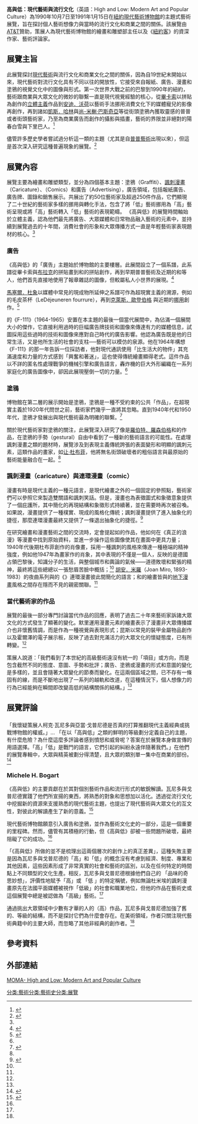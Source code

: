 '''高與低：現代藝術與流行文化'''（英語：High and Low: Modern Art and Popular Culture）為1990年10月7日至1991年1月15日在[[紐約|紐約]][[現代藝術博物館|現代藝術博物館]]的主題式藝術展覽，旨在探討個人藝術想像力與當時的流行文化和商業之間的關係。該展覽由[[AT&T|AT&T]]贊助，策展人為現代藝術博物館的繪畫和雕塑部主任{{link-en|柯克·瓦尼多|Kirk Varnedoe}}以及《[[紐約客|紐約客]]》的資深作家、藝術評論家{{link-en|亞當·戈普尼德|Adam Gopnik}}。

== 展覽主旨  ==
此展覽探討[[現代藝術|現代藝術]]與流行文化和商業文化之間的關係，因為自19世紀末開始以來，現代藝術對流行文化具有不同以往的開放性，它接受來自報紙、廣告、漫畫和塗鴉的視覺文化中的圖像與形式。第一次世界大戰之前的巴黎到1990年的紐約，藝術跟商業與大眾文化的微妙的聯繫一直是現代視覺經驗的核心，從[[畢卡索|畢卡索]]以拼貼為創作的[[立體主義|立體主義]]作品到[[Andy_Warhol|安迪．沃荷]]以藝術手法挪用消費文化下的媒體寵兒的影像再創作，再到諸如[[Keith_Haring|凱斯．哈林]]與[[尚-米榭·巴斯奇亞|尚-米榭·巴斯奇亞]]等從街頭塗鴉內獲取靈感的普普或者街頭藝術家，乃至為商業廣告而創作的攝影與插畫，藝術的界限並非絕對的陽春白雪與下里巴人。<ref>{{cite web |title=MoMA历史：《高与低：现代艺术与流行文化》|url=https://m.weibo.cn/status/4151064670502718 |website=「紐約現代藝術博物館MoMA」微博}}</ref>

儘管許多歷史學者嘗試過分析這一類的主題（尤其是自[[普普藝術|普普藝術]]出現以來），但這是首次深入研究這種普遍現象的展覽。<ref name="4月新聞稿">{{cite web |title=紐約現代藝術博物館1990年4月新聞稿 |url=https://assets.moma.org/documents/moma_press-release_327576.pdf?_ga=2.238015104.103450066.1605439125-937968508.1599400603 |accessdate=2020-12-03}}</ref>

== 展覽內容  ==
展覽主要為繪畫和雕塑類型，並分為四個基本主題：塗鴉（Graffiti）、[[Caricature|諷刺漫畫]]（Caricature）、{{link-en|連環漫畫|Comics}}（Comics）和廣告（Advertising），廣告領域，包括報紙廣告、廣告牌、圖錄和銷售展示。共展出了約50位藝術家及超過250件作品，它們顯現了二十世紀的藝術家多樣的挪用與轉化手法，包含了將「低」藝術挪用為「高」藝術呈現或將「高」藝術轉入「低」藝術的表現範疇。
《高與低》的展覽時間軸始於立體主義，認為他們最先將廣告、大眾媒體和日常物品融入藝術的元素中，並持續到展覽過去的十年間，消費社會的形象和大眾傳播方式一直是年輕藝術家表現題材的核心。<ref name="4月新聞稿"></ref>
===廣告===
《高與低》的「廣告」主題始於博物館的主要樓層。此展間設立了一個系譜，此系譜從畢卡索與[[喬治·布拉克|布拉克]]的拼貼畫到{{link-en|庫爾特•施維特斯|Kurt Schwitters}}和{{link-en|約瑟夫•康奈爾|Joseph Cornell}}的拼貼創作，再到早期普普藝術及近期的{{link-en|芭芭拉．克魯格|Barbara Kruger}}和{{link-en|珍妮．霍爾澤|Jenny Holzer}}等人，他們首先直接地使用了報章雜誌的圖像，但較屬私人小世界的展現。<ref name="10月新聞稿">{{cite web |title=紐約現代藝術博物館1990年10月新聞稿 |url=https://www.moma.org/momaorg/shared/pdfs/docs/press_archives/6826/releases/MOMA_1990_0077_80.pdf?2010 |accessdate=2020-12-03}}</ref>

[[杜象|馬塞爾．杜象]]以媒體中常見的現成物所延伸之系譜可作為超現實主義的溯源，例如{{link-en|梅瑞．歐本菡|Meret Oppenheim}}的毛皮茶杯（LeDéjeuneren fourrure），再到[[Claes_Oldenburg|克萊斯．歐登伯格]] 與{{link-en|傑夫．昆斯|Jeff Koons}}近期的[[挪用_(艺术)|挪用]]創作。<ref name="High and Low: Modern Art and Popular Culture,p.374">{{cite book |author1=Kirk Varnedoe |coauthors=Adam Gopnik |title=High and Low: Modern Art and Popular Culture |url=https://archive.org/details/modernartpopular0000unse |date=1990 |publisher=The Museum of Modern Art |location=New York |isbn=9780810924666 |page=374}}</ref>

{{link-en|詹姆斯．羅森奎斯特|James Rosenquist}}的《F-111》（1964-1965）安置在本主題的最後一個當代展間中，為佔滿一個展間大小的傑作，它直接利用過時的巨幅廣告牌技術和圖像來傳達有力的媒體信息，試圖採用這些過時的技術和圖像來應對自己時代的廣告影響。他認為廣告既是他的日常生活，又是他所生活的社會的支柱──藝術可以模仿的泉源。他在1964年構想《F-111》的那一年告訴一位採訪者，他對現代通訊使用「比生活大的物件」其充滿速度和力量的方式感到「興奮和著迷」，這也使得傳統繪畫顯得老式。這件作品以不詳的匿名性處理戰爭的機械引擎和廣告語言，轟炸機的巨大外形編織在一系列家庭化的廣告圖像中，卻因此展現壓倒一切的力量。<ref name="High and Low: Modern Art and Popular Culture,p.374"></ref>

===塗鴉===
博物館在第二層的展示開始是塗鴉，塗鴉是一種不受約束的公共「作品」，在超現實主義於1920年代問世之前，藝術家們幾乎一直將其忽略。直到1940年代和1950年代，塗鴉才發展出與現代藝術最為明確的聯繫。<ref name="High and Low: Modern Art and Popular Culture,p.106">{{cite book |author1=Kirk Varnedoe |coauthors=Adam Gopnik |title=High and Low: Modern Art and Popular Culture |url=https://archive.org/details/modernartpopular0000unse |date=1990 |publisher=The Museum of Modern Art |location=New York |isbn=9780810924666 |page=[https://archive.org/details/modernartpopular0000unse/page/106 106]}}</ref>

關於現代藝術家對塗鴉的關注，此展覽深入研究了像是[[羅伯特·勞森伯格|羅伯特．羅森伯格]]和{{link-en|塞．湯伯利|Cy Twombly}}的作品，在塗鴉的手勢（gestural）自由中看到了一種新的藝術語言的可能性。在處理諷刺漫畫之類的題材時，展覽涉及到表現主義傳統誇張的表面變形和明顯的諷刺元素，這類作品的畫家，如[[让·杜布菲|让·杜布菲]]，他將無名街頭破壞者的粗俗語言與最原始的藝術能量融合在一起。<ref name="High and Low: Modern Art and Popular Culture,p.106"></ref>

===諷刺漫畫（caricature）與連環漫畫（comic）===
漫畫有時是現代主義的一種元語言，是現代繪畫之外的一個固定的參照點，藝術家們可以參照它來製造雙關語和諷刺笑話。但是，漫畫也為表徵圖式和象徵意象提供了一個庇護所，其中簡化的再現結構和象徵形式持續著，並在需要時再次被召喚。如果說，漫畫提供了一種樸實、現成的風格化傳統；諷刺漫畫提供了進入抽象化的捷徑，那麼連環漫畫最終又提供了一條退出抽象化的捷徑。<ref>{{cite book |author1=Kirk Varnedoe |coauthors=Adam Gopnik |title=High and Low: Modern Art and Popular Culture |url=https://archive.org/details/modernartpopular0000unse |date=1990 |publisher=The Museum of Modern Art |location=New York |isbn=9780810924666 |page=[https://archive.org/details/modernartpopular0000unse/page/160 160]}}</ref>

在研究繪畫和漫畫藝術之間的交流時，定會提起如{{link-en|羅伊‧李奇登斯坦|Roy Lichtenstein}}的作品，他如何在《真正的浪漫》等漫畫中找到原始資料，並進一步操作這些圖像使其在畫面中更具力量；1940年代後期杜布菲創作的肖像畫，採用一種諷刺的風格來傳達一種極端的精神強度，例如他1947年為畫家{{link-en|Fautrie|Jean Fautrier}}作的肖象，其中表現的不僅是一個人，反映的是德國占領巴黎後，知識分子的生活，與整個城市和輿論的氣候——道德敗壞和緊張的精神，最終將這些總總以一張愁眉苦臉中概括；<ref name="High and Low: Modern Art and Popular Culture,p.106"></ref>  [[米羅|胡安．米羅]]（Joan Miro, 1893-1983）的夜曲系列與{{link-en|喬治．赫里曼|George Herriman}}的《{{link-en|瘋狂貓|Krazy Kat}}》連環漫畫彼此間簡化的語言；{{link-en|菲利普．古斯頓|Philip Guston}}和{{link-en|伊莉莎白．默里|Elizabeth Murray}}的繪畫皆與{{link-en|羅伯特•克朗姆|Robert Crumb}}的[[地下漫畫|地下漫畫]]風格之間存在隱而不見的親密關聯。<ref name="4月新聞稿"></ref>

===當代藝術家的作品===
展覽的最後一部分專門討論當代作品的回應，表明了過去二十年來藝術家訴諸大眾文化的方式發生了顯著的變化。默里運用漫畫元素的繪畫表示了漫畫非大眾傳播媒介也非懷舊情調，而是作為一種視覺與表現形式；昆斯以常見的裝甲金屬物品創作以及霍爾澤的電子展示板，反映了過去對充滿活力的大眾文化的懷疑態度，已有所轉變。<ref name="10月新聞稿"></ref>

策展人說道：「我們看到了本世紀的高級藝術遠沒有統一的「項目」或方向，而是包含截然不同的態度、意圖、手勢和批評；廣告、塗鴉或漫畫的形式和意圖的變化是多樣的，並且會隨著大眾變化的節奏而變化。在這兩個區域之間，已不存有一條固有的線，而是不斷地出現了一系列的越軌和改道，在這種情況下，個人想像力的行為已經能夠在瞬間即改變高低的結構關係的結構。」<ref name="10月新聞稿"></ref>

== 展覽評論  ==
==={{link-en|Ivan Carp}}===
「我懷疑策展人柯克·瓦尼多與亞當·戈普尼德是否真的打算推翻現代主義經典或挑戰博物館的權威。」... 「在以「高與低」之類的鮮明的等級劃分定義自己的主題，有什麼危險？為什麼這麼多評論者感到憤怒和威脅呢？答案在於展覽本身做宣傳的用語選擇。「高」「低」是戰鬥的語言，它們引起的糾紛永遠伴隨著我們。」在他們的展覽專輯中，大眾與精英被劃分得清楚，且大眾的類別單一集中在商業的部份。<ref>{{cite journal |author1=Ivan Karp |title=High and Law Revisited |journal=American Art |volume=Vol. 5, No. 3 (Summer, 1991) |page=15 |url=https://www.jstor.org/stable/3109056 |accessdate=2020-12-03}}</ref>
=== Michele H. Bogart===
《高與低》的主要貢獻在於其對個別藝術作品和流行形式的敏銳解讀。瓦尼多與戈普尼德實踐了他們所宣揚的東西，將熟悉的對象和思想加以活化。透過從流行文化中挖掘新的資源來支援熟悉的現代藝術主題，也提出了現代藝術與大眾文化的互文性，對彼此的解讀產生了新的意義。<ref name="Art Journal">{{cite journal |author1=Michele H. Bogart |title=Review: High and Low |journal=Art Journal |volume=Vol. 50, No. 2, Feminist Art Criticism (Summer, 1991) |pages=80-82 |url=https://www.jstor.org/stable/777168?seq=1 |accessdate=2020-12-03}}</ref>

現代藝術博物館願意引入廣告和塗鴉，並作為藝術文化史的一部分，這是一個重要的里程碑。然而，儘管有其積極的行動，但《高與低》卻被一些問題所破壞，最終阻礙了它的成功。<ref name="Art Journal"></ref>

「《高與低》所做的並不是梳理出這兩個層次的創作上的真正差異」，這種失敗主要是因為瓦尼多與戈普尼德的「高」和「低」的概念沒有考慮到經濟、制度、專業和其他因素，這些因素形成了非常真實的社會和藝術的區別，以及在任何特定的時間點上不同類型的文化生產。相反，瓦尼多與戈普尼德根據他們自己的 「品味的奇思妙想」，評價性地賦予「高」或 「低 」的特定稱號，例如無論杜米埃的諷刺漫畫原先在法國平面媒體被視作「低級」的社會和職業地位，但他的作品在藝術史或這個展覽中總是被認做為「高級」藝術。<ref name="Art Journal"></ref>

通過挑出大眾領域中少數有才華的人的（高）作品，瓦尼多與戈普尼德加強了舊的、等級的結構，而不是探討它們為什麼會存在。在美術領域，作者只關注現代藝術典籍中的主要大師，而忽略了其他非經典的創作者。<ref name="Art Journal"></ref>

== 參考資料 ==
{{Reflist|2}}

== 外部連結 ==
[https://www.moma.org/calendar/exhibitions/1764 MOMA- High and Low: Modern Art and Popular Culture]

<noinclude>[[分类:藝術|分类:藝術]]</noinclude><noinclude>[[分类:藝術史|分类:藝術史]]</noinclude><noinclude>[[分类:展覽|分类:展覽]]</noinclude>